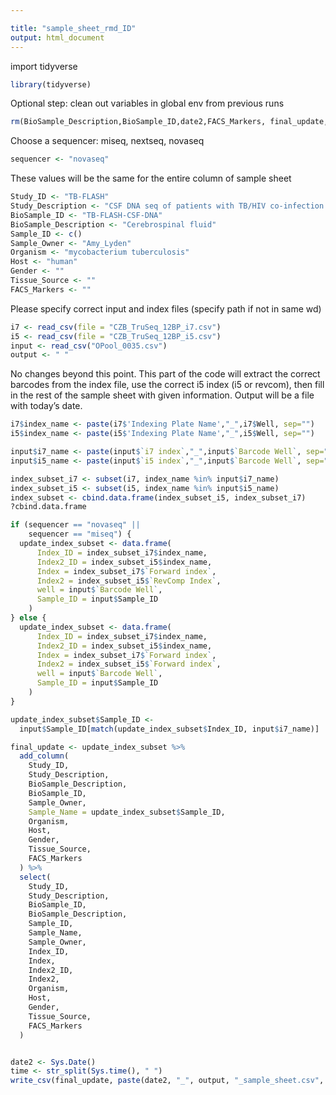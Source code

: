 ```yaml
---

title: "sample_sheet_rmd_ID"
output: html_document
---
```


import tidyverse 
```r
library(tidyverse)
```


Optional step: clean out variables in global env from previous runs
```r
rm(BioSample_Description,BioSample_ID,date2,FACS_Markers, final_update,Gender,Host,index,Sample_ID,Organism,input,index_subset,Sample_Owner,sequencer,Study_Description,Study_ID,Tissue_Source,update_index_subset)
```


Choose a sequencer: miseq, nextseq, novaseq
```r
sequencer <- "novaseq"
```

These values will be the same for the entire column of sample sheet
```r
Study_ID <- "TB-FLASH"
Study_Description <- "CSF DNA seq of patients with TB/HIV co-infection as controls for future FLASHed samples"
BioSample_ID <- "TB-FLASH-CSF-DNA"
BioSample_Description <- "Cerebrospinal fluid"
Sample_ID <- c()
Sample_Owner <- "Amy_Lyden"
Organism <- "mycobacterium tuberculosis"
Host <- "human"
Gender <- ""
Tissue_Source <- ""
FACS_Markers <- ""
```

Please specify correct input and index files (specify path if not in same wd)
```r
i7 <- read_csv(file = "CZB_TruSeq_12BP_i7.csv")
i5 <- read_csv(file = "CZB_TruSeq_12BP_i5.csv")
input <- read_csv("OPool_0035.csv")
output <- " "

```


No changes beyond this point. This part of the code will extract the correct barcodes from the index file, use the correct i5 index (i5 or revcom), then fill in the rest of the sample sheet with given information. Output will be a file with today's date.
```r
i7$index_name <- paste(i7$'Indexing Plate Name',"_",i7$Well, sep="")
i5$index_name <- paste(i5$'Indexing Plate Name',"_",i5$Well, sep="")

input$i7_name <- paste(input$`i7 index`,"_",input$`Barcode Well`, sep="")
input$i5_name <- paste(input$`i5 index`,"_",input$`Barcode Well`, sep="")

index_subset_i7 <- subset(i7, index_name %in% input$i7_name)
index_subset_i5 <- subset(i5, index_name %in% input$i5_name)
index_subset <- cbind.data.frame(index_subset_i5, index_subset_i7)
?cbind.data.frame

if (sequencer == "novaseq" ||
    sequencer == "miseq") {
  update_index_subset <- data.frame(
      Index_ID = index_subset_i7$index_name,
      Index2_ID = index_subset_i5$index_name,
      Index = index_subset_i7$`Forward index`,
      Index2 = index_subset_i5$`RevComp Index`,
      well = input$`Barcode Well`,
      Sample_ID = input$Sample_ID
    )
} else {
  update_index_subset <- data.frame(
      Index_ID = index_subset_i7$index_name,
      Index2_ID = index_subset_i5$index_name,
      Index = index_subset_i7$`Forward index`,
      Index2 = index_subset_i5$`Forward index`,
      well = input$`Barcode Well`,
      Sample_ID = input$Sample_ID
    )
}

update_index_subset$Sample_ID <-
  input$Sample_ID[match(update_index_subset$Index_ID, input$i7_name)]

final_update <- update_index_subset %>%
  add_column(
    Study_ID,
    Study_Description,
    BioSample_Description,
    BioSample_ID,
    Sample_Owner,
    Sample_Name = update_index_subset$Sample_ID,
    Organism,
    Host,
    Gender,
    Tissue_Source,
    FACS_Markers
  ) %>%
  select(
    Study_ID,
    Study_Description,
    BioSample_ID,
    BioSample_Description,
    Sample_ID,
    Sample_Name,
    Sample_Owner,
    Index_ID,
    Index,
    Index2_ID,
    Index2,
    Organism,
    Host,
    Gender,
    Tissue_Source,
    FACS_Markers
  )


date2 <- Sys.Date()
time <- str_split(Sys.time(), " ")
write_csv(final_update, paste(date2, "_", output, "_sample_sheet.csv", sep = ""))


```